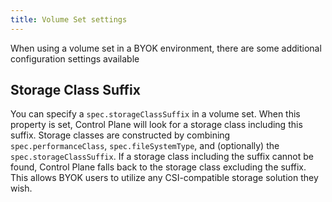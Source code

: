 ```yaml
---
title: Volume Set settings
---
```


When using a volume set in a BYOK environment, there are some additional configuration settings available

## Storage Class Suffix

You can specify a `spec.storageClassSuffix` in a volume set. When this property is set, Control Plane will look for a storage class including this suffix. Storage classes are constructed by combining `spec.performanceClass`, `spec.fileSystemType`, and (optionally) the `spec.storageClassSuffix`. If a storage class including the suffix cannot be found, Control Plane falls back to the storage class excluding the suffix. This allows BYOK users to utilize any CSI-compatible storage solution they wish.

